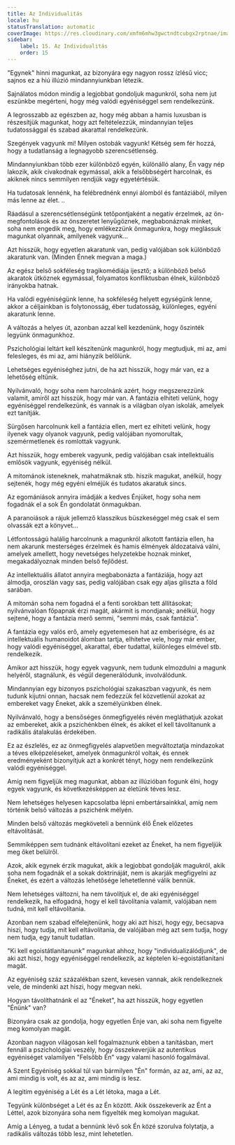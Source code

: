 ```yaml
---
title: Az Individualitás
locale: hu
statusTranslation: automatic
coverImage: https://res.cloudinary.com/xmfm6mhw3gwctndtcubgx2rptnae/image/upload/v1740468922/small_cover_tratado_de_psicologia_revolucionaria_a4c0dca4e0.webp
sidebar:
    label: 15. Az Individualitás
    order: 15
---
```

"Egynek" hinni magunkat, az bizonyára egy nagyon rossz ízlésű vicc; sajnos ez a hiú illúzió mindannyiunkban létezik.

Sajnálatos módon mindig a legjobbat gondoljuk magunkról, soha nem jut eszünkbe megérteni, hogy még valódi egyéniséggel sem rendelkezünk.

A legrosszabb az egészben az, hogy még abban a hamis luxusban is részesítjük magunkat, hogy azt feltételezzük, mindannyian teljes tudatossággal és szabad akarattal rendelkezünk.

Szegények vagyunk mi! Milyen ostobák vagyunk! Kétség sem fér hozzá, hogy a tudatlanság a legnagyobb szerencsétlenség.

Mindannyiunkban több ezer különböző egyén, különálló alany, Én vagy nép lakozik, akik civakodnak egymással, akik a felsőbbségért harcolnak, és akiknek nincs semmilyen rendjük vagy egyetértésük.

Ha tudatosak lennénk, ha felébrednénk ennyi álomból és fantáziából, milyen más lenne az élet. ..

Ráadásul a szerencsétlenségünk tetőpontjaként a negatív érzelmek, az ön-megfontolások és az önszeretet lenyűgöznek, megbabonáznak minket, soha nem engedik meg, hogy emlékezzünk önmagunkra, hogy meglássuk magunkat olyannak, amilyenek vagyunk...

Azt hisszük, hogy egyetlen akaratunk van, pedig valójában sok különböző akaratunk van. (Minden Énnek megvan a maga.)

Az egész belső sokféleség tragikomédiája ijesztő; a különböző belső akaratok ütköznek egymással, folyamatos konfliktusban élnek, különböző irányokba hatnak.

Ha valódi egyéniségünk lenne, ha sokféleség helyett egységünk lenne, akkor a céljainkban is folytonosság, éber tudatosság, különleges, egyéni akaratunk lenne.

A változás a helyes út, azonban azzal kell kezdenünk, hogy őszinték legyünk önmagunkhoz.

Pszichológiai leltárt kell készítenünk magunkról, hogy megtudjuk, mi az, ami felesleges, és mi az, ami hiányzik belőlünk.

Lehetséges egyéniséghez jutni, de ha azt hisszük, hogy már van, ez a lehetőség eltűnik.

Nyilvánvaló, hogy soha nem harcolnánk azért, hogy megszerezzünk valamit, amiről azt hisszük, hogy már van. A fantázia elhiteti velünk, hogy egyéniséggel rendelkezünk, és vannak is a világban olyan iskolák, amelyek ezt tanítják.

Sürgősen harcolnunk kell a fantázia ellen, mert ez elhiteti velünk, hogy ilyenek vagy olyanok vagyunk, pedig valójában nyomorultak, szemérmetlenek és romlottak vagyunk.

Azt hisszük, hogy emberek vagyunk, pedig valójában csak intellektuális emlősök vagyunk, egyéniség nélkül.

A mitománok isteneknek, mahatmáknak stb. hiszik magukat, anélkül, hogy sejtenék, hogy még egyéni elméjük és tudatos akaratuk sincs.

Az egomániások annyira imádják a kedves Énjüket, hogy soha nem fogadnák el a sok Én gondolatát önmagukban.

A paranoiások a rájuk jellemző klasszikus büszkeséggel még csak el sem olvassák ezt a könyvet...

Létfontosságú halálig harcolnunk a magunkról alkotott fantázia ellen, ha nem akarunk mesterséges érzelmek és hamis élmények áldozataivá válni, amelyek amellett, hogy nevetséges helyzetekbe hoznak minket, megakadályoznak minden belső fejlődést.

Az intellektuális állatot annyira megbabonázta a fantáziája, hogy azt álmodja, oroszlán vagy sas, pedig valójában csak egy aljas giliszta a föld sarában.

A mitomán soha nem fogadná el a fenti sorokban tett állításokat; nyilvánvalóan főpapnak érzi magát, akármit is mondjanak; anélkül, hogy sejtené, hogy a fantázia merő semmi, "semmi más, csak fantázia".

A fantázia egy valós erő, amely egyetemesen hat az emberiségre, és az intellektuális humanoidot álomban tartja, elhitetve vele, hogy már ember, hogy valódi egyéniséggel, akarattal, éber tudattal, különleges elmével stb. rendelkezik.

Amikor azt hisszük, hogy egyek vagyunk, nem tudunk elmozdulni a magunk helyéről, stagnálunk, és végül degenerálódunk, involválódunk.

Mindannyian egy bizonyos pszichológiai szakaszban vagyunk, és nem tudunk kijutni onnan, hacsak nem fedezzük fel közvetlenül azokat az embereket vagy Éneket, akik a személyünkben élnek.

Nyilvánvaló, hogy a bensőséges önmegfigyelés révén megláthatjuk azokat az embereket, akik a pszichénkben élnek, és akiket el kell távolítanunk a radikális átalakulás érdekében.

Ez az észlelés, ez az önmegfigyelés alapvetően megváltoztatja mindazokat a téves elképzeléseket, amelyek önmagunkról voltak, és ennek eredményeként bizonyítjuk azt a konkrét tényt, hogy nem rendelkezünk valódi egyéniséggel.

Amíg nem figyeljük meg magunkat, abban az illúzióban fogunk élni, hogy egyek vagyunk, és következésképpen az életünk téves lesz.

Nem lehetséges helyesen kapcsolatba lépni embertársainkkal, amíg nem történik belső változás a pszichénk mélyén.

Minden belső változás megköveteli a bennünk élő Ének előzetes eltávolítását.

Semmiképpen sem tudnánk eltávolítani ezeket az Éneket, ha nem figyeljük meg őket belülről.

Azok, akik egynek érzik magukat, akik a legjobbat gondolják magukról, akik soha nem fogadnák el a sokak doktrínáját, nem is akarják megfigyelni az Éneket, és ezért a változás lehetősége lehetetlenné válik bennük.

Nem lehetséges változni, ha nem távolítjuk el, de aki egyéniséggel rendelkezik, ha elfogadná, hogy el kell távolítania valamit, valójában nem tudná, mit kell eltávolítania.

Azonban nem szabad elfelejtenünk, hogy aki azt hiszi, hogy egy, becsapva hiszi, hogy tudja, mit kell eltávolítania, de valójában még azt sem tudja, hogy nem tudja, egy tanult tudatlan.

"Ki kell egoistátlanítanunk" magunkat ahhoz, hogy "individualizálódjunk", de aki azt hiszi, hogy egyéniséggel rendelkezik, az képtelen ki-egoistátlanítani magát.

Az egyéniség száz százalékban szent, kevesen vannak, akik rendelkeznek vele, de mindenki azt hiszi, hogy megvan neki.

Hogyan távolíthatnánk el az "Éneket", ha azt hisszük, hogy egyetlen "Énünk" van?

Bizonyára csak az gondolja, hogy egyetlen Énje van, aki soha nem figyelte meg komolyan magát.

Azonban nagyon világosan kell fogalmaznunk ebben a tanításban, mert fennáll a pszichológiai veszély, hogy összekeverjük az autentikus egyéniséget valamilyen "Felsőbb Én" vagy valami hasonló fogalmával.

A Szent Egyéniség sokkal túl van bármilyen "Én" formán, az az, ami, az az, ami mindig is volt, és az az, ami mindig is lesz.

A legitim egyéniség a Lét és a Lét létoka, maga a Lét.

Tegyünk különbséget a Lét és az Én között. Akik összekeverik az Ént a Léttel, azok bizonyára soha nem figyelték meg komolyan magukat.

Amíg a Lényeg, a tudat a bennünk lévő sok Én közé szorulva folytatja, a radikális változás több lesz, mint lehetetlen.

